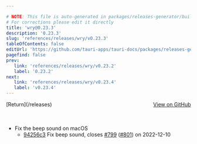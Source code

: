 ```yaml
---

# NOTE: This file is auto-generated in packages/releases-generator/build.ts
# For corrections please edit it directly
title: 'wry@0.23.3'
description: '0.23.3'
slug: 'references/releases/wry/v0.23.3'
tableOfContents: false
editUrl: 'https://github.com/tauri-apps/tauri-docs/packages/releases-generator/build.ts'
pagefind: false
prev:
   link: 'references/releases/wry/v0.23.2'
   label: '0.23.2'
next:
   link: 'references/releases/wry/v0.23.4'
   label: 'v0.23.4'
---
```


			

<ReleaseSidebar slug="references/releases/wry"  packageName="wry" />

<div style="margin-bottom:3rem; display: flex; justify-content: space-between; align-items: center"><span>[Return](/releases)</span><span><a href="https://github.com/tauri-apps/wry/releases/tag/wry-v0.23.3">View on GitHub</a></span></div>

- Fix the beep sound on macOS
  - [94256c3](https://github.com/tauri-apps/wry/commit/94256c3adb1d6c005e0386f8b20f01d597b52f28) Fix beep sound, closes [#799](https://github.com/tauri-apps/wry/pull/799) ([#801](https://github.com/tauri-apps/wry/pull/801)) on 2022-12-10

